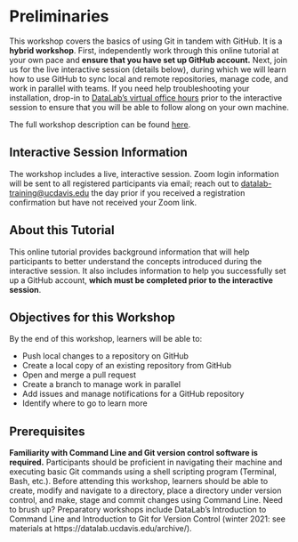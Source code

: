 Preliminaries
=============

This workshop covers the basics of using Git in tandem with GitHub. It is a 
**hybrid workshop**. First, independently work through this online tutorial at 
your own pace and **ensure that you have set up GitHub account.** Next, join us 
for the live interactive session (details below), during which we will learn 
how to use GitHub to sync local and remote repositories, manage code, and work 
in parallel with teams. If you need help troubleshooting your installation, 
drop-in to [DataLab's virtual office hours](https://datalab.ucdavis.edu/office-hours/) 
prior to the interactive session to ensure that you will be able to follow 
along on your own machine.

The full workshop description can be found [here](https://datalab.ucdavis.edu/eventscalendar/reproducible-research-for-teams-with-github/).

Interactive Session Information
-------------------------------

The workshop includes a live, interactive session. Zoom login information will be 
sent to all registered participants via email; reach out to 
[datalab-training@ucdavis.edu](mailto:datalab-training@ucdavis.edu) the day prior 
if you received a registration confirmation but have not received your Zoom link.

About this Tutorial
-------------------

This online tutorial provides background information that will help participants 
to better understand the concepts introduced during the interactive session. 
It also includes information to help you successfully set up a GitHub account, 
**which must be completed prior to the interactive session**.

Objectives for this Workshop
----------------------------

By the end of this workshop, learners will be able to:

* Push local changes to a repository on GitHub
* Create a local copy of an existing repository from GitHub
* Open and merge a pull request
* Create a branch to manage work in parallel
* Add issues and manage notifications for a GitHub repository
* Identify where to go to learn more

Prerequisites
-------------

**Familiarity with Command Line and Git version control software is required.** 
Participants should be proficient in navigating their machine and executing
basic Git commands using a shell scripting program (Terminal, Bash, etc.). 
Before attending this workshop, learners should be able to create, modify and 
navigate to a directory, place a directory under version control, and make, 
stage and commit changes using Command Line. Need to brush up? Preparatory 
workshops include DataLab’s Introduction to Command Line and Introduction to Git 
for Version Control (winter 2021: see materials at 
https://datalab.ucdavis.edu/archive/).